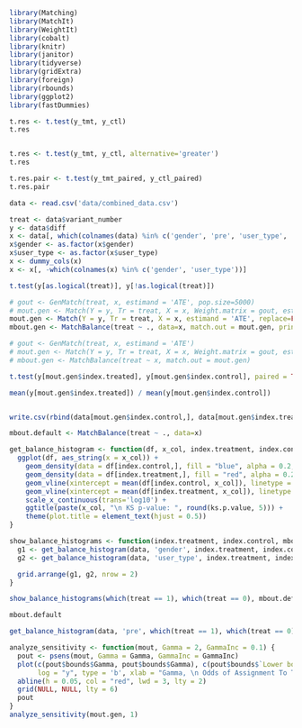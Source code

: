 ```r
library(Matching)
library(MatchIt)
library(WeightIt)
library(cobalt)
library(knitr)
library(janitor)
library(tidyverse)
library(gridExtra)
library(foreign)
library(rbounds)
library(ggplot2)
library(fastDummies)
```
```r
t.res <- t.test(y_tmt, y_ctl)
t.res
```


```r
```

```r
t.res <- t.test(y_tmt, y_ctl, alternative='greater')
t.res
```

```r
t.res.pair <- t.test(y_tmt_paired, y_ctl_paired)
t.res.pair
```


```r
data <- read.csv('data/combined_data.csv')
```
```r
treat <- data$variant_number
y <- data$diff
x <- data[, which(colnames(data) %in% c('gender', 'pre', 'user_type', 'signup_date_int'))]
x$gender <- as.factor(x$gender)
x$user_type <- as.factor(x$user_type)
x <- dummy_cols(x)
x <- x[, -which(colnames(x) %in% c('gender', 'user_type'))]

```

```r
t.test(y[as.logical(treat)], y[!as.logical(treat)])
```

```r
# gout <- GenMatch(treat, x, estimand = 'ATE', pop.size=5000)
# mout.gen <- Match(Y = y, Tr = treat, X = x, Weight.matrix = gout, estimand = 'ATE', version = 'fast')
mout.gen <- Match(Y = y, Tr = treat, X = x, estimand = 'ATE', replace=FALSE, version = 'fast', caliper=c(0.25, 0.25, 1, 1, 1, 1, 1, 1, 1), exact=c(FALSE, FALSE, TRUE, TRUE, TRUE, TRUE, TRUE, TRUE, TRUE))
mbout.gen <- MatchBalance(treat ~ ., data=x, match.out = mout.gen, print.level = 1)

# gout <- GenMatch(treat, x, estimand = 'ATE')
# mout.gen <- Match(Y = y, Tr = treat, X = x, Weight.matrix = gout, estimand = 'ATE')
# mbout.gen <- MatchBalance(treat ~ x, match.out = mout.gen)

```

```r
t.test(y[mout.gen$index.treated], y[mout.gen$index.control], paired = TRUE)
```

```r
mean(y[mout.gen$index.treated]) / mean(y[mout.gen$index.control])
```
```r

```

```r
write.csv(rbind(data[mout.gen$index.control,], data[mout.gen$index.treated,]), file= 'data/combined_data_matched.csv', row.names = FALSE)
```


```r
mbout.default <- MatchBalance(treat ~ ., data=x)

get_balance_histogram <- function(df, x_col, index.treatment, index.control, ks.p.value) {
  ggplot(df, aes_string(x = x_col)) +
    geom_density(data = df[index.control,], fill = "blue", alpha = 0.2, aes(color = "Control")) +
    geom_density(data = df[index.treatment,], fill = "red", alpha = 0.2, aes(color = "Treatment")) +
    geom_vline(xintercept = mean(df[index.control, x_col]), linetype = "dashed", color = "blue") +
    geom_vline(xintercept = mean(df[index.treatment, x_col]), linetype = "dashed", color = "red") +
    scale_x_continuous(trans='log10') +
    ggtitle(paste(x_col, "\n KS p-value: ", round(ks.p.value, 5))) +
    theme(plot.title = element_text(hjust = 0.5))
}

show_balance_histograms <- function(index.treatment, index.control, mbout.Matching) {
  g1 <- get_balance_histogram(data, 'gender', index.treatment, index.control, mbout.Matching[[1]]$ks$ks$p.value)
  g2 <- get_balance_histogram(data, 'user_type', index.treatment, index.control, mbout.Matching[[2]]$ks$ks$p.value)

  grid.arrange(g1, g2, nrow = 2)
}

show_balance_histograms(which(treat == 1), which(treat == 0), mbout.default$BeforeMatching)

mbout.default

get_balance_histogram(data, 'pre', which(treat == 1), which(treat == 0), 0)

```

```r
analyze_sensitivity <- function(mout, Gamma = 2, GammaInc = 0.1) {
  pout <- psens(mout, Gamma = Gamma, GammaInc = GammaInc)
  plot(c(pout$bounds$Gamma, pout$bounds$Gamma), c(pout$bounds$`Lower bound`, pout$bounds$`Upper bound`),
       log = "y", type = 'b', xlab = "Gamma, \n Odds of Assignment To Treatment Due to Unobserved Factors", ylab = 'P-value ', main = 'Sensitivity of results to hidden bias')
  abline(h = 0.05, col = "red", lwd = 3, lty = 2)
  grid(NULL, NULL, lty = 6)
  pout
}
analyze_sensitivity(mout.gen, 1)
```

